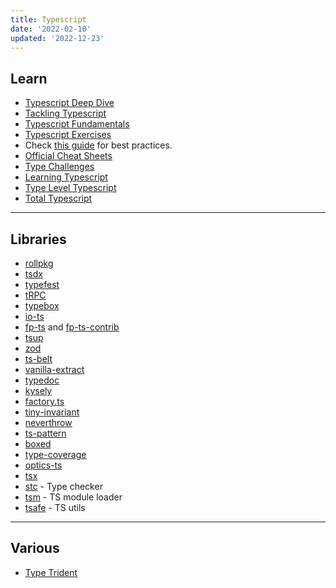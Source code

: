 ```yaml
---
title: Typescript
date: '2022-02-10'
updated: '2022-12-23'
---
```


## Learn

-   [Typescript Deep Dive](https://basarat.gitbook.io/typescript)
-   [Tackling Typescript](https://exploringjs.com/tackling-ts/toc.html)
-   [Typescript Fundamentals](https://joyofcode.xyz/typescript-fundamentals)
-   [Typescript Exercises](https://typescript-exercises.github.io/)
-   Check [this guide](https://ts.dev/style/) for best practices.
-   [Official Cheat Sheets](https://www.typescriptlang.org/cheatsheets)
-   [Type Challenges](https://github.com/type-challenges/type-challenges)
-   [Learning Typescript](https://www.learningtypescript.com/)
-   [Type Level Typescript](https://type-level-typescript.com/)
-   [Total Typescript](https://github.com/total-typescript)

---

## Libraries

-   [rollpkg](https://github.com/rafgraph/rollpkg)
-   [tsdx](https://github.com/jaredpalmer/tsdx)
-   [typefest](https://github.com/sindresorhus/type-fest)
-   [tRPC](https://trpc.io/)
-   [typebox](https://github.com/sinclairzx81/typebox)
-   [io-ts](https://github.com/gcanti/io-ts)
-   [fp-ts](https://github.com/gcanti/fp-ts) and [fp-ts-contrib](https://github.com/gcanti/fp-ts-contrib)
-   [tsup](https://github.com/egoist/tsup)
-   [zod](https://github.com/colinhacks/zod)
-   [ts-belt](https://mobily.github.io/ts-belt/)
-   [vanilla-extract](https://vanilla-extract.style/)
-   [typedoc](https://typedoc.org/)
-   [kysely](https://github.com/koskimas/kysely)
-   [factory.ts](https://github.com/willryan/factory.ts)
-   [tiny-invariant](https://github.com/alexreardon/tiny-invariant)
-   [neverthrow](https://github.com/supermacro/neverthrow)
-   [ts-pattern](https://github.com/gvergnaud/ts-pattern)
-   [boxed](https://github.com/swan-io/boxed)
-   [type-coverage](https://github.com/plantain-00/type-coverage)
-   [optics-ts](https://github.com/akheron/optics-ts)
-   [tsx](https://github.com/esbuild-kit/tsx)
-   [stc](https://github.com/dudykr/stc) - Type checker
-   [tsm](https://github.com/lukeed/tsm) - TS module loader
-   [tsafe](https://github.com/garronej/tsafe) - TS utils

---

## Various

-   [Type Trident](https://github.com/anuraghazra/type-trident)
